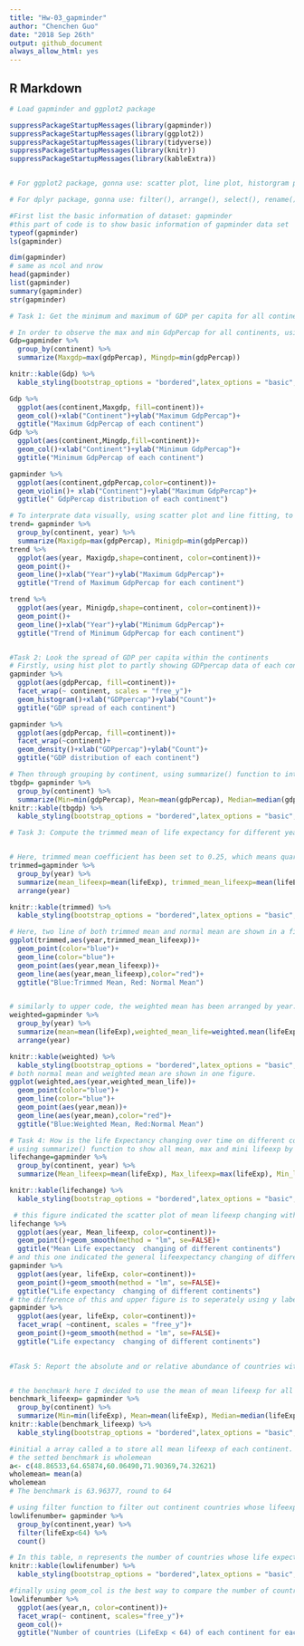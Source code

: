 ```yaml
---
title: "Hw-03_gapminder"
author: "Chenchen Guo"
date: "2018 Sep 26th"
output: github_document
always_allow_html: yes
---
```




## R Markdown

```r
# Load gapminder and ggplot2 package

suppressPackageStartupMessages(library(gapminder))
suppressPackageStartupMessages(library(ggplot2))
suppressPackageStartupMessages(library(tidyverse))
suppressPackageStartupMessages(library(knitr))
suppressPackageStartupMessages(library(kableExtra))


# For ggplot2 package, gonna use: scatter plot, line plot, historgram plot, density plot, box and violin plot,jitter plot, bubble plots, bar plot, overplot,path plot, facetting.

# For dplyr package, gonna use: filter(), arrange(), select(), rename(), mutate(), transmute(), summarise(), sample_n(), sample_frac().


```


```r
#First list the basic information of dataset: gapminder
#this part of code is to show basic information of gapminder data set
typeof(gapminder)
ls(gapminder)

dim(gapminder)
# same as ncol and nrow
head(gapminder)
list(gapminder)
summary(gapminder)
str(gapminder)

```
```r

# Task 1: Get the minimum and maximum of GDP per capita for all continents

# In order to observe the max and min GdpPercap for all continents, using group_by() and summarize() function and using knitr::kable to indicate the data.
Gdp=gapminder %>% 
  group_by(continent) %>% 
  summarize(Maxgdp=max(gdpPercap), Mingdp=min(gdpPercap))

knitr::kable(Gdp) %>% 
  kable_styling(bootstrap_options = "bordered",latex_options = "basic",full_width = F)

Gdp %>% 
  ggplot(aes(continent,Maxgdp, fill=continent))+
  geom_col()+xlab("Continent")+ylab("Maximum GdpPercap")+
  ggtitle("Maximum GdpPercap of each continent")
Gdp %>% 
  ggplot(aes(continent,Mingdp,fill=continent))+
  geom_col()+xlab("Continent")+ylab("Minimum GdpPercap")+
  ggtitle("Minimum GdpPercap of each continent")

gapminder %>% 
  ggplot(aes(continent,gdpPercap,color=continent))+
  geom_violin()+ xlab("Continent")+ylab("Maximum GdpPercap")+
  ggtitle(" GdpPercap distribution of each continent")

# To interprate data visually, using scatter plot and line fitting, to show the tendency of each one.
trend= gapminder %>% 
  group_by(continent, year) %>% 
  summarize(Maxigdp=max(gdpPercap), Minigdp=min(gdpPercap))
trend %>% 
  ggplot(aes(year, Maxigdp,shape=continent, color=continent))+
  geom_point()+
  geom_line()+xlab("Year")+ylab("Maximum GdpPercap")+
  ggtitle("Trend of Maximum GdpPercap for each continent")

trend %>% 
  ggplot(aes(year, Minigdp,shape=continent, color=continent))+
  geom_point()+
  geom_line()+xlab("Year")+ylab("Minimum GdpPercap")+
  ggtitle("Trend of Minimum GdpPercap for each continent")



```

```r
#Task 2: Look the spread of GDP per capita within the continents
# Firstly, using hist plot to partly showing GDPpercap data of each continent and showing the density of distribution for Gdp of each continent.
gapminder %>% 
  ggplot(aes(gdpPercap, fill=continent))+
  facet_wrap(~ continent, scales = "free_y")+
  geom_histogram()+xlab("GDPpercap")+ylab("Count")+
  ggtitle("GDP spread of each continent")

gapminder %>% 
  ggplot(aes(gdpPercap, fill=continent))+
  facet_wrap(~continent)+
  geom_density()+xlab("GDPpercap")+ylab("Count")+
  ggtitle("GDP distribution of each continent")

# Then through grouping by continent, using summarize() function to inteprate data.
tbgdp= gapminder %>% 
  group_by(continent) %>% 
  summarize(Min=min(gdpPercap), Mean=mean(gdpPercap), Median=median(gdpPercap), Max=max(gdpPercap))
knitr::kable(tbgdp) %>% 
  kable_styling(bootstrap_options = "bordered",latex_options = "basic",full_width = F)
```
```r
# Task 3: Compute the trimmed mean of life expectancy for different years. Or a weighted mean, weighting by population. Just try something other than the plain vanilla mean.


# Here, trimmed mean coefficient has been set to 0.25, which means quarter part of begin and end data are ignored.
trimmed=gapminder %>% 
  group_by(year) %>% 
  summarize(mean_lifeexp=mean(lifeExp), trimmed_mean_lifeexp=mean(lifeExp,trim = 0.25)) %>% 
  arrange(year)

knitr::kable(trimmed) %>% 
  kable_styling(bootstrap_options = "bordered",latex_options = "basic",full_width = F)

# Here, two line of both trimmed mean and normal mean are shown in a figure to separately indicate the tendency.
ggplot(trimmed,aes(year,trimmed_mean_lifeexp))+
  geom_point(color="blue")+
  geom_line(color="blue")+
  geom_point(aes(year,mean_lifeexp))+
  geom_line(aes(year,mean_lifeexp),color="red")+
  ggtitle("Blue:Trimmed Mean, Red: Normal Mean")



```
```r
# similarly to upper code, the weighted mean has been arranged by year.
weighted=gapminder %>% 
  group_by(year) %>% 
  summarize(mean=mean(lifeExp),weighted_mean_life=weighted.mean(lifeExp,pop)) %>% 
  arrange(year)

knitr::kable(weighted) %>% 
  kable_styling(bootstrap_options = "bordered",latex_options = "basic",full_width = F)
# both normal mean and weighted mean are shown in one figure.
ggplot(weighted,aes(year,weighted_mean_life))+
  geom_point(color="blue")+
  geom_line(color="blue")+
  geom_point(aes(year,mean))+
  geom_line(aes(year,mean),color="red")+
  ggtitle("Blue:Weighted Mean, Red:Normal Mean")
```

```r
# Task 4: How is the life Expectancy changing over time on different continents?
# using summarize() function to show all mean, max and mini lifeexp by year.
lifechange=gapminder %>% 
  group_by(continent, year) %>% 
  summarize(Mean_lifeexp=mean(lifeExp), Max_lifeexp=max(lifeExp), Min_lifeexp=min(lifeExp))

knitr::kable(lifechange) %>% 
  kable_styling(bootstrap_options = "bordered",latex_options = "basic",full_width = F)

 # this figure indicated the scatter plot of mean lifeexp changing with fitting line of each continent. 
lifechange %>% 
  ggplot(aes(year, Mean_lifeexp, color=continent))+
  geom_point()+geom_smooth(method = "lm", se=FALSE)+
  ggtitle("Mean Life expectancy  changing of different continents")
# and this one indicated the general lifeexpectancy changing of different continent
gapminder %>% 
  ggplot(aes(year, lifeExp, color=continent))+
  geom_point()+geom_smooth(method = "lm", se=FALSE)+
  ggtitle("Life expectancy  changing of different continents")
# the difference of this and upper figure is to seperately using y label to more directly interpret the data.
gapminder %>% 
  ggplot(aes(year, lifeExp, color=continent))+
  facet_wrap( ~continent, scales = "free_y")+
  geom_point()+geom_smooth(method = "lm", se=FALSE)+
  ggtitle("Life expectancy  changing of different continents")
  
```
```r
#Task 5: Report the absolute and or relative abundance of countries with low life expectancy over time by continent: Compute some measure of worldwide life expectancy- a mean or median or some other quantile or perhaps your current age. Then determine how many counties on each continent have a life expectancy less than this benchmark, for each year.


# the benchmark here I decided to use the mean of mean lifeexp for all continent.
benchmark_lifeexp= gapminder %>% 
  group_by(continent) %>%
  summarize(Min=min(lifeExp), Mean=mean(lifeExp), Median=median(lifeExp), Max=max(lifeExp))
knitr::kable(benchmark_lifeexp) %>% 
  kable_styling(bootstrap_options = "bordered",latex_options = "basic",full_width = F)

#initial a array called a to store all mean lifeexp of each continent.
# the setted benchmark is wholemean
a<- c(48.86533,64.65874,60.06490,71.90369,74.32621)
wholemean= mean(a)
wholemean
# The benchmark is 63.96377, round to 64

# using filter function to filter out continent countries whose lifeexp is lower than benchmark
lowlifenumber= gapminder %>% 
  group_by(continent,year) %>% 
  filter(lifeExp<64) %>% 
  count()

# In this table, n represents the number of countries whose life expectancy is below 64 for each year
knitr::kable(lowlifenumber) %>% 
  kable_styling(bootstrap_options = "bordered",latex_options = "basic",full_width = F)

#finally using geom_col is the best way to compare the number of countries that lower than benchmark.
lowlifenumber %>% 
  ggplot(aes(year,n, color=continent))+
  facet_wrap(~ continent, scales="free_y")+
  geom_col()+
  ggtitle("Number of countries (LifeExp < 64) of each continent for each year")

```

